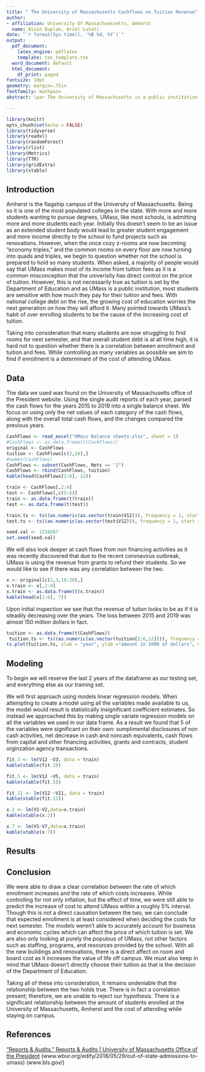 ```yaml
---
title: " The University of Massachusetts Cashflows on Tuition Revenue"
author:
- affiliation: University Of Massachuessetts, Amherst
  name: Alain Duplan, Ariel Lutati
date: "`r format(Sys.time(), '%B %d, %Y')`"
output:
  pdf_document:
    latex_engine: pdflatex
    template: tex_template.tex
  word_document: default
  html_document:
    df_print: paged
fontsize: 10pt
geometry: margin=.75in
fontfamily: mathpazo
abstract: \par The University of Massachusetts is a public institution providing collegiate education to tens of thousands of students spread out between its campuses statewide. Billions of dollars of revenue is accumulated by the institution each and every year. The use of numerous sources of income has resulted in a net gain of profit yearly. One of the most prominent sources is the net total of tuition and fees. Given as the main functionality of the UMass schools is provided higher education to pursuing students, the revenue made off tuition could be stated as the most important source, even if it may not be the biggest. However, one may question if other cash flows would affect this source. A good practice in business is to keep all income independent of one another to avoid a chain reaction of effects. However shifts in other sources of income could lead to the institution making decisions that affect the student body leading to an adjustment in revenue as more students may want to attend or leave or causing a revaluation of tuition costs. **We hypothesize that the revenue coming from tuition and fees for the University of Massachusetts is dependent on the revenue of its other cash flows.** Through the use of random foresting and linear regression we aimed to reject our hypothesis. Upon testing we weren’t able to formulate a model that was able to accurately predict revenue of tuition in fees, therefore correlation between the cash flows could not be drawn.

---
```


```r
library(knitr)
opts_chunk$set(echo = FALSE)
library(tidyverse)
library(readxl)
library(randomForest)
library(rlist)
library(Metrics)
library(TTR)
library(gridExtra)
library(xtable)
```


## **Introduction**

Amherst is the flagship campus of the University of Massachusetts. Being so it is one of the most populated colleges in the state. With more and more students wanting to pursue degrees, UMass, like most schools, is admitting more and more students each year. Initially this doesn't seem to be an issue as an extended student body would lead to greater student engagement and more income directly to the school to fund projects such as renovations. However, when the once cozy z-rooms are now becoming “economy triples,”  and the common rooms on every floor are now turning into quads and triples, we begin to question whether not the school is prepared to hold so many students.
\par When asked, a majority of people would say that UMass makes most of its income from tuition fees as it is a common misconception that the univerisity has direct control on the price of tuition. However, this is not necessarily true as tuition is set by the Department of Education and as UMass is a public institution, most students are sensitive with how much they pay for their tuition and fees. With national college debt on the rise, the growing cost of education worries the next generation on how they will afford it. Many pointed towards UMass’s habit of over enrolling students to be the cause of the increasing cost of tuition.
\par Taking into consideration that many students are now struggling to find rooms for next semester, and that overall student debt is at all time high, it is hard not to question whether there is a correlation between enrollment and tuition and fees. While controlling as many variables as possible we aim to find if enrollment is a determinant of the cost of attending UMass. 

## **Data**

\par The data we used was found on the University of Massachusetts office of the President website. Using the single audit reports of each year, parsed the cash flows for the years 2015 to 2019 into a single balance sheet. We focus on using only the net values of each category of  the cash flows, along with the overall total cash flows, and the changes compared the previous years.
\newline

```r
CashFlows <- read_excel("UMass Balance sheets.xlsx", sheet = 1)
#CashFlows <- as.data.frame(t(CashFlows))
original <- CashFlows
tuition <- CashFlows[c(2,18),]
#names(CashFlows)
CashFlows <- subset(CashFlows, Nets == "1")
CashFlows <- rbind(CashFlows, tuition)
kable(head(CashFlows[1:6], 12))
```

```r
train <- CashFlows[,2:4]
test <- CashFlows[,c(5:6)]
train <- as.data.frame(t(train))
test <- as.data.frame(t(test))

train.ts <- ts((as.numeric(as.vector(train$V12))), frequency = 1, start = c(2018, 1))
test.ts <- ts((as.numeric(as.vector(test$V12))), frequency = 1, start = c(2018, 1))

```
```r
seed.val <- 1234567
set.seed(seed.val)
```

\par We will also look deeper at cash flows from non financing activities as it was recently discovered that due to the recent coronavirus outbreak, UMass is using the revenue from grants to refund their students. So we would like to see if there was any correlation between the two.
\newline

```r
x <- original[c(2,3,16:20),]
x.train <- x[,2:4]
x.train <- as.data.frame(t(x.train))
kable(head(x[1:6], 7))
```

\par Upon initial inspection we see that the revenue of tution looks to be as if it is steadily decreasing over the years. The loss between 2015 and 2019 was almost 150 million dollars in fact.
\newline
```r
tuition <- as.data.frame(t(CashFlows))
 tuition.ts <- ts((as.numeric(as.vector(tuition[2:6,12]))), frequency = 1, start = c(2015, 1))
ts.plot(tuition.ts, xlab = "year", ylab ="amount in 1000 of dollars", main = "Tuition Over the Years")
```

## **Modeling**
\par To begin we will reserve the last 2 years of the dataframe as our testing set, and everything else as our training set.

\par We will first approach using  models linear regression models. When attempting to create a model using all the variables made available to us, the model would result is statistically insignificant coefficient estimates. So instead we approached this by making single variate regression models on all the variables we used in our data frame. As a result we found that 5 of the variables were significant on their own: sumplimental disclosures of non cash activities, net decrease in cash and noncash equivalents, cash flows from capital and other financing activities, grants and contracts, student orginzation agency transactions. 
\newline
```r
fit.3 <- lm(V12 ~V3, data = train)
kable(xtable(fit.3))
```
```r
fit.5 <- lm(V12 ~V5, data = train)
kable(xtable(fit.5))
```
```r
fit.11 <- lm(V12 ~V11, data = train)
kable(xtable(fit.11))
```
```r
x.2 <- lm(V1~V2,data=x.train)
kable(xtable(x.2))
```
```r
x.7 <- lm(V1~V7,data=x.train)
kable(xtable(x.7))
```

## **Results**


## **Conclusion**

\par We were able to draw a clear correlation between the rate of which enrollment increases and the rate of which costs increases. While controlling for not only inflation, but the effect of time, we were still able to predict the increase of cost to attend UMass within a roughly 5% interval. Though this is not a direct causation between the two, we can conclude that expected enrollment is at least considered when deciding the costs for next semester. The models weren't able to accurately account for business and economic cycles which can affect the price of which tuition is set. We are also only looking at purely the populous of UMass, not other factors such as staffing, programs, and resources provided by the school. With all the new buildings and renovations, there is a direct affect on room and board cost as it increases the value of life off campus. We must also keep in mind that UMass doesn’t directly choose their tuition as that is the decision of the Department of Education. 
\par Taking all of these into consideration, it remains undeniable that the relationship between the two holds true. There is in fact a correlation present; therefore, we are unable to reject our hypothesis. There is a significant relationship between the amount of students enrolled at the University of Massachusetts, Amherst and the cost of attending while staying on campus.
\newline



\newpage


## **References**


[“Reports &amp; Audits.” Reports &amp; Audits | University of Massachusetts Office of the President](www.umassp.edu/controller/reports)
\newline
\newline
[Thys, Fred. Study: Out-Of-State Students With Lower Test Scores Admitted To UMass Amherst More. WBUR, 29 May 2018](www.wbur.org/edify/2018/05/29/out-of-state-admissions-to-umass)
\newline
\newline
[“U.S. Bureau of Labor Statistics.” U.S. Bureau of Labor Statistics, U.S. Bureau of Labor Statistics, 28 Apr. 2020](www.bls.gov/)
\newline
\newline


